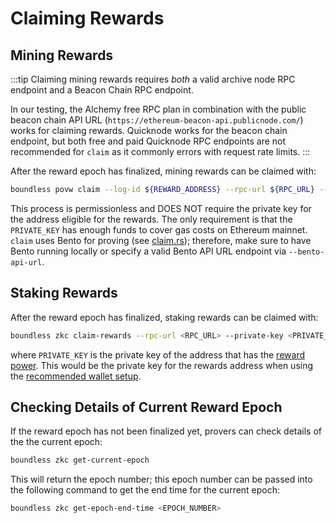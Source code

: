 # Claiming Rewards

## Mining Rewards

:::tip
Claiming mining rewards requires *both* a valid archive node RPC endpoint and a Beacon Chain RPC endpoint. 

In our testing, the Alchemy free RPC plan in combination with the public beacon chain API URL (`https://ethereum-beacon-api.publicnode.com/`) works for claiming rewards. Quicknode works for the beacon chain endpoint, but both free and paid Quicknode RPC endpoints are not recommended for `claim` as it commonly errors with request rate limits. 
:::

After the reward epoch has finalized, mining rewards can be claimed with:

```bash
boundless povw claim --log-id ${REWARD_ADDRESS} --rpc-url ${RPC_URL} --beacon-api-url ${BEACON_CHAIN_RPC_ENDPOINT} --private-key ${PRIVATE_KEY}
```

This process is permissionless and DOES NOT require the private key for the address eligible for the rewards. The only requirement is that the `PRIVATE_KEY` has enough funds to cover gas costs on Ethereum mainnet. `claim` uses Bento for proving (see [claim.rs](https://github.com/boundless-xyz/boundless/blob/040645c9f91bc4804ba63c9b4744a5a21df0c90c/crates/boundless-cli/src/commands/povw/claim.rs#L244-L267)); therefore, make sure to have Bento running locally or specify a valid Bento API URL endpoint via `--bento-api-url`.

## Staking Rewards

After the reward epoch has finalized, staking rewards can be claimed with:

```bash
boundless zkc claim-rewards --rpc-url <RPC_URL> --private-key <PRIVATE_KEY>
```

where `PRIVATE_KEY` is the private key of the address that has the [reward power](/zkc/mining/wallet-setup#stakes-zkc-and-receives-reward-power). This would be the private key for the rewards address when using the [recommended wallet setup](/zkc/mining/wallet-setup).

## Checking Details of Current Reward Epoch

If the reward epoch has not been finalized yet, provers can check details of the the current epoch:

```bash
boundless zkc get-current-epoch
```

This will return the epoch number; this epoch number can be passed into the following command to get the end time for the current epoch:

```bash
boundless zkc get-epoch-end-time <EPOCH_NUMBER>
```
